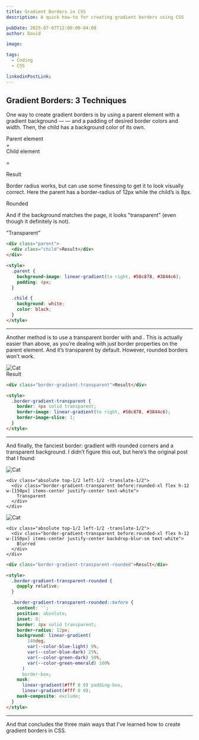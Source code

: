 ```yaml
---
title: Gradient Borders in CSS
description: A quick how-to for creating gradient borders using CSS

pubDate: 2025-07-07T12:00:00-04:00
author: David

image:

tags:
  - Coding
  - CSS

linkedinPostLink:
---
```



## Gradient Borders: 3 Techniques

One way to create gradient borders is by using a parent element with a gradient background — <CodeMarkdown code="background-image: linear-gradient()" lang="css" inline={true} /> — and a padding of desired border colors and width. Then, the child has a background color of its own.

<div class="tablet:flex-row tablet:gap-15 flex flex-col items-center gap-10">
  <div class="from-green-emerald to-blue-dark text-light flex h-12 w-[150px] items-center justify-center bg-linear-to-r p-1">
    Parent element
  </div>

<div class="tablet:flex tablet:gap-15 relative">
  <span class="tablet:static absolute bottom-0 -left-8 text-4xl">+</span>
  <div class="bg-dark text-light dark:bg-light dark:text-dark flex h-12 w-[150px] items-center justify-center px-4 py-2">
    Child element
  </div>
</div>

<span class="tablet:block hidden text-4xl">=</span>

<span class="tablet:hidden block w-3/4 border-2"></span>

  <div class="from-green-emerald to-blue-dark h-12 w-[150px] bg-linear-to-r p-1">
    <span class="bg-dark text-light dark:bg-light dark:text-dark flex h-full w-full items-center justify-center">Result</span>
  </div>
</div>

Border radius works, but can use some finessing to get it to look visually correct. Here the parent has a border-radius of 12px while the child’s is 8px.

<div class="from-green-emerald to-blue-dark h-12 w-[150px] rounded-xl bg-linear-to-r p-1">
  <span class="bg-dark text-light dark:bg-light dark:text-dark flex h-full w-full items-center justify-center rounded-lg">
    Rounded
  </span>
</div>

And if the background matches the page, it looks "transparent" (even though it definitely is not).

<div class="from-green-emerald to-blue-dark h-12 w-[150px] rounded-xl bg-linear-to-r p-1">
  <span class="bg-light text-dark dark:bg-medium dark:text-light flex h-full w-full items-center justify-center rounded-lg">
    "Transparent"
  </span>
</div>

```html
<div class="parent">
  <div class="child">Result</div>
</div>

<style>
  .parent {
    background-image: linear-gradient(to right, #50c878, #3844c6);
    padding: 4px;
  }

  .child {
    background: white;
    color: black;
  }
</style>
```

---

Another method is to use a transparent border with <CodeMarkdown code="border-image" lang="css" inline={true} /> and <CodeMarkdown code="border-image-slice" lang="css" inline={true} />. This is actually easier than above, as you’re dealing with just border properties on the parent element. And it’s transparent by default. However, rounded borders won’t work.

<div class="relative w-max mx-auto">
  <Image
    id="cat-icon"
    src={cat}
    alt="Cat"
    loading="lazy"
    width={cat.width}
    height={cat.height}
    class="rounded-8-12-16 h-auto w-full max-w-[400px]"
  />

  <div class="absolute top-1/2 left-1/2 -translate-1/2">
    <div class="flex h-12 w-[150px] items-center justify-center border-4 border-transparent text-dark" style="border-image: linear-gradient(to right, var(--color-green-emerald), var(--color-blue-dark)); border-image-slice: 1;">
      Result
    </div>
  </div>
</div>

```html
<div class="border-gradient-transparent">Result</div>

<style>
  .border-gradient-transparent {
    border: 4px solid transparent;
    border-image: linear-gradient(to right, #50c878, #3844c6);
    border-image-slice: 1;
  }
</style>
```

---

And finally, the fanciest border: gradient with rounded corners and a transparent background. I didn’t figure this out, but here’s the original post that I found:

<ExternalLink
  text="How to create rounded gradient borders with any background in CSS"
  href="https://benfrain.com/how-to-create-rounded-gradient-borders-with-any-background-in-css/"
/>

<div class="flex flex-wrap">
  <div class="relative w-max mx-auto">
    <Image
      id="cat-icon"
      src={flurry}
      alt="Cat"
      loading="lazy"
      width={flurry.width}
      height={flurry.height}
      class="rounded-8-12-16 h-auto w-full max-w-[400px]"
    />

    <div class="absolute top-1/2 left-1/2 -translate-1/2">
      <div class="border-gradient-transparent before:rounded-xl flex h-12 w-[150px] items-center justify-center text-white">
        Transparent
      </div>
    </div>

  </div>

  <div class="relative w-max mx-auto">
    <Image
      id="cat-icon"
      src={pekoe}
      alt="Cat"
      loading="lazy"
      width={pekoe.width}
      height={pekoe.height}
      class="rounded-8-12-16 h-auto w-full max-w-[400px]"
    />

    <div class="absolute top-1/2 left-1/2 -translate-1/2">
      <div class="border-gradient-transparent before:rounded-xl flex h-12 w-[150px] items-center justify-center backdrop-blur-sm text-white">
        Blurred
      </div>
    </div>

  </div>
</div>

```html
<div class="border-gradient-transparent-rounded">Result</div>

<style>
  .border-gradient-transparent-rounded {
    @apply relative;
  }

  .border-gradient-transparent-rounded::before {
    content: '';
    position: absolute;
    inset: 0;
    border: 4px solid transparent;
    border-radius: 12px;
    background: linear-gradient(
        140deg,
        var(--color-blue-light) 0%,
        var(--color-blue-dark) 25%,
        var(--color-green-dark) 50%,
        var(--color-green-emerald) 100%
      )
      border-box;
    mask:
      linear-gradient(#fff 0 0) padding-box,
      linear-gradient(#fff 0 0);
    mask-composite: exclude;
  }
</style>
```

---

And that concludes the three main ways that I've learned how to create gradient borders in CSS.
